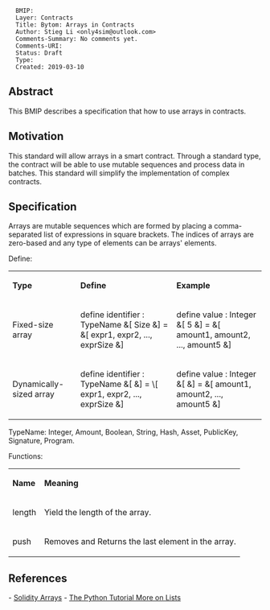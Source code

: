 <pre>
  BMIP: 
  Layer: Contracts
  Title: Bytom: Arrays in Contracts
  Author: Stieg Li <only4sim@outlook.com>
  Comments-Summary: No comments yet.
  Comments-URI: 
  Status: Draft
  Type: 
  Created: 2019-03-10
</pre>

==Abstract==

This BMIP describes a specification that how to use arrays in contracts.

==Motivation==

This standard will allow arrays in a smart contract. Through a standard type, the contract will be able to use mutable sequences and process data in batches. This standard will simplify the implementation of complex contracts.

==Specification==

Arrays are mutable sequences which are formed by placing a comma-separated list of expressions in square brackets. The indices of arrays are zero-based and any type of elements can be arrays' elements. 

Define:
{|
| '''Type''' || '''Define''' || '''Example'''
|-
| Fixed-size array || define identifier : TypeName &[ Size &] = &[ expr1, expr2, ..., exprSize &] || define value : Integer &[ 5 &] = &[ amount1, amount2, ..., amount5 &]
|-
| Dynamically-sized array || define identifier : TypeName &[ &] = \[ expr1, expr2, ..., exprSize &] || define value : Integer &[ &] = &[ amount1, amount2, ..., amount5 &]
|}

TypeName: Integer, Amount, Boolean, String, Hash, Asset, PublicKey, Signature, Program.

Functions:
{|
| '''Name''' || '''Meaning'''
|-
| length || Yield the length of the array.
|-
| push || Removes and Returns the last element in the array.
|}

==References==

- [https://solidity.readthedocs.io/en/v0.5.5/types.html#arrays Solidity Arrays]
- [https://docs.python.org/2/tutorial/datastructures.html The Python Tutorial More on Lists]
